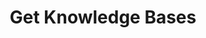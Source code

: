 ---
openapi: get /v1/knowledge-bases
title: Get Knowledge Bases
description: Get all knowledge bases belonging to a user
---